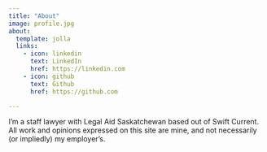 ```yaml
---
title: "About"
image: profile.jpg
about:
  template: jolla
  links:
    - icon: linkedin
      text: LinkedIn
      href: https://linkedin.com
    - icon: github
      text: Github
      href: https://github.com

---
```


I'm a staff lawyer with Legal Aid Saskatchewan based out of Swift Current. All work and opinions expressed on this site are mine, and not necessarily (or impliedly) my employer's. 
